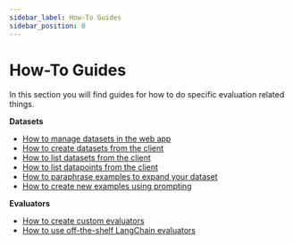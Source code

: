 ```yaml
---
sidebar_label: How-To Guides
sidebar_position: 0
---
```


# How-To Guides

In this section you will find guides for how to do specific evaluation related things.

**Datasets**

- [How to manage datasets in the web app](faq/datasets-webapp)
- [How to create datasets from the client](faq/datasets-client)
- [How to list datasets from the client](faq/list-datasets-client)
- [How to list datapoints from the client](faq/examples-client)
- [How to paraphrase examples to expand your dataset](faq/expand-datasets-paraphrase)
- [How to create new examples using prompting](faq/expand-datasets-prompting)


**Evaluators**

- [How to create custom evaluators](faq/custom-evaluators)
- [How to use off-the-shelf LangChain evaluators](faq/evaluator-implementations)